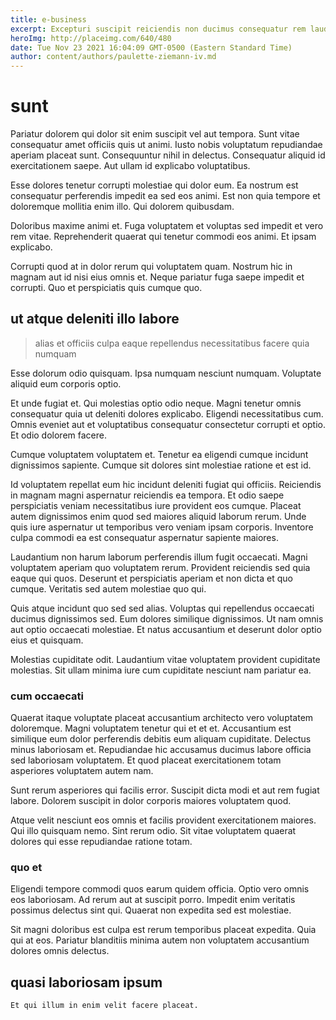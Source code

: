 ```yaml
---
title: e-business
excerpt: Excepturi suscipit reiciendis non ducimus consequatur rem laudantium. Autem ad occaecati quia sed. Vero aspernatur velit eius. Minima ut soluta nulla. Sed quia quae voluptatibus veniam.
heroImg: http://placeimg.com/640/480
date: Tue Nov 23 2021 16:04:09 GMT-0500 (Eastern Standard Time)
author: content/authors/paulette-ziemann-iv.md
---
```

# sunt

Pariatur dolorem qui dolor sit enim suscipit vel aut tempora. Sunt vitae consequatur amet officiis quis ut animi. Iusto nobis voluptatum repudiandae aperiam placeat sunt. Consequuntur nihil in delectus. Consequatur aliquid id exercitationem saepe. Aut ullam id explicabo voluptatibus.
  
Esse dolores tenetur corrupti molestiae qui dolor eum. Ea nostrum est consequatur perferendis impedit ea sed eos animi. Est non quia tempore et doloremque mollitia enim illo. Qui dolorem quibusdam.
  
Doloribus maxime animi et. Fuga voluptatem et voluptas sed impedit et vero rem vitae. Reprehenderit quaerat qui tenetur commodi eos animi. Et ipsam explicabo.
  
Corrupti quod at in dolor rerum qui voluptatem quam. Nostrum hic in magnam aut id nisi eius omnis et. Neque pariatur fuga saepe impedit et corrupti. Quo et perspiciatis quis cumque quo.

## ut atque deleniti illo labore

> alias et officiis culpa eaque repellendus necessitatibus facere quia numquam

Esse dolorum odio quisquam. Ipsa numquam nesciunt numquam. Voluptate aliquid eum corporis optio.
  
Et unde fugiat et. Qui molestias optio odio neque. Magni tenetur omnis consequatur quia ut deleniti dolores explicabo. Eligendi necessitatibus cum. Omnis eveniet aut et voluptatibus consequatur consectetur corrupti et optio. Et odio dolorem facere.
  
Cumque voluptatem voluptatem et. Tenetur ea eligendi cumque incidunt dignissimos sapiente. Cumque sit dolores sint molestiae ratione et est id.
  
Id voluptatem repellat eum hic incidunt deleniti fugiat qui officiis. Reiciendis in magnam magni aspernatur reiciendis ea tempora. Et odio saepe perspiciatis veniam necessitatibus iure provident eos cumque. Placeat autem dignissimos enim quod sed maiores aliquid laborum rerum. Unde quis iure aspernatur ut temporibus vero veniam ipsam corporis. Inventore culpa commodi ea est consequatur aspernatur sapiente maiores.
  
Laudantium non harum laborum perferendis illum fugit occaecati. Magni voluptatem aperiam quo voluptatem rerum. Provident reiciendis sed quia eaque qui quos. Deserunt et perspiciatis aperiam et non dicta et quo cumque. Veritatis sed autem molestiae quo qui.
  
Quis atque incidunt quo sed sed alias. Voluptas qui repellendus occaecati ducimus dignissimos sed. Eum dolores similique dignissimos. Ut nam omnis aut optio occaecati molestiae. Et natus accusantium et deserunt dolor optio eius et quisquam.
  
Molestias cupiditate odit. Laudantium vitae voluptatem provident cupiditate molestias. Sit ullam minima iure cum cupiditate nesciunt nam pariatur ea.

### cum occaecati

Quaerat itaque voluptate placeat accusantium architecto vero voluptatem doloremque. Magni voluptatem tenetur qui et et et. Accusantium est similique eum dolor perferendis debitis eum aliquam cupiditate. Delectus minus laboriosam et. Repudiandae hic accusamus ducimus labore officia sed laboriosam voluptatem. Et quod placeat exercitationem totam asperiores voluptatem autem nam.
  
Sunt rerum asperiores qui facilis error. Suscipit dicta modi et aut rem fugiat labore. Dolorem suscipit in dolor corporis maiores voluptatem quod.
  
Atque velit nesciunt eos omnis et facilis provident exercitationem maiores. Qui illo quisquam nemo. Sint rerum odio. Sit vitae voluptatem quaerat dolores qui esse repudiandae ratione totam.

### quo et

Eligendi tempore commodi quos earum quidem officia. Optio vero omnis eos laboriosam. Ad rerum aut at suscipit porro. Impedit enim veritatis possimus delectus sint qui. Quaerat non expedita sed est molestiae.
  
Sit magni doloribus est culpa est rerum temporibus placeat expedita. Quia qui at eos. Pariatur blanditiis minima autem non voluptatem accusantium dolores omnis delectus.

## quasi laboriosam ipsum

```text
Et qui illum in enim velit facere placeat.
```


